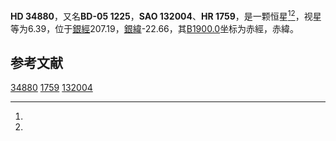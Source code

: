 {{Starbox begin
| name = HD 34880
}}
{{Starbox observe
| epoch = [[J2000.0|J2000.0]]
| constell = {{星座名待查}}<ref name=SIMBAD>{{cite web
 | url=http://simbad.u-strasbg.fr/simbad/sim-id?Ident=HR+1759
 | title =Pulsating variable Star
 | publisher=Centre de Données astronomiques de Strasbourg
 | work=SIMBAD
 | accessdate=2012-07-13}}</ref><ref name=DATA>{{cite web
 | url=http://vizier.u-strasbg.fr/viz-bin/VizieR-5?-out.add=.&-source=5050&-corr=PK=HR&-out.max=9999&HR=1759
 | title=VizieR Detailed Page
 | accessdate=2012-07-13
 | archive-date=2016-03-05
 | archive-url=https://web.archive.org/web/20160305020515/http://vizier.u-strasbg.fr/viz-bin/VizieR-5?-out.add=.&-source=5050&-corr=PK=HR&-out.max=9999&HR=1759
 | dead-url=no
 }}</ref>
| 星官 = 
| ra = {{RA|5|20|26.4}}<ref name=SIMBAD /><ref name=DATA />
| dec = {{DEC|-5|22|0}}<ref name=SIMBAD /><ref name=DATA />
| appmag_v = 6.39<ref name=SIMBAD /><ref name=DATA />
}}
{{Starbox character
| class = B8III<ref name=SIMBAD /><ref name=DATA />
| b-v = -0.03<ref name=SIMBAD /><ref name=DATA />
| u-b = -0.36<ref name=SIMBAD /><ref name=DATA />
| r-i = <ref name=SIMBAD /><ref name=DATA />
| variable = 
}}
{{Starbox astrometry
| radial_v = -0.36
| prop_mo_ra = 20
| parallax = 
| p_error = 
}}
{{Starbox catalog
| names =BD-05 1225，[[SAO星表|SAO]] 132004，[[HD星表|HD]] 34880，[[HR星表|HR]] 1759}}
{{Starbox reference |Simbad=HR+1759}}
{{Starbox end}}

'''HD 34880'''，又名'''BD-05 1225'''，'''SAO 132004'''、'''HR 1759'''，是一颗恒星<ref name=SIMBAD /><ref name=DATA />，视星等为6.39，位于[[銀道座標系|銀經]]207.19，[[銀道座標系|銀緯]]-22.66，其[[B1900.0|B1900.0]]坐标为赤經{{RA|5|15|31.5}}，赤緯{{DEC|-5|-22.66|8}}。

== 参考文献 ==
{{reflist}}

{{star-stub}}

[[Category:HD和HDE天體|34880]]
[[Category:HR天體|1759]]
[[Category:SAO天體|132004]]